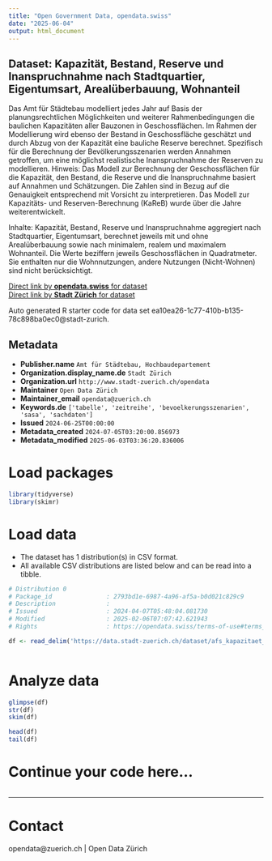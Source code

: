 ```yaml
---
title: "Open Government Data, opendata.swiss"
date: "2025-06-04"
output: html_document
---
```


## Dataset: Kapazität, Bestand, Reserve und Inanspruchnahme nach Stadtquartier, Eigentumsart, Arealüberbauung, Wohnanteil


Das Amt für Städtebau modelliert jedes Jahr auf Basis der planungsrechtlichen Möglichkeiten und weiterer Rahmenbedingungen die baulichen Kapazitäten aller Bauzonen in Geschossflächen. Im Rahmen der Modellierung wird ebenso der Bestand in Geschossfläche geschätzt und durch Abzug von der Kapazität eine bauliche Reserve berechnet. Spezifisch für die Berechnung der Bevölkerungsszenarien werden Annahmen getroffen, um eine möglichst realistische Inanspruchnahme der Reserven zu modellieren. Hinweis: Das Modell zur Berechnung der Geschossflächen für die Kapazität, den Bestand, die Reserve und die Inanspruchnahme basiert auf Annahmen und Schätzungen. Die Zahlen sind in Bezug auf die Genauigkeit entsprechend mit Vorsicht zu interpretieren. Das Modell zur Kapazitäts- und Reserven-Berechnung (KaReB) wurde über die Jahre weiterentwickelt. 

Inhalte: Kapazität, Bestand, Reserve und Inanspruchnahme aggregiert nach Stadtquartier, Eigentumsart, berechnet jeweils mit und ohne Arealüberbauung sowie nach minimalem, realem und maximalem Wohnanteil. Die Werte beziffern jeweils Geschossflächen in Quadratmeter. Sie enthalten nur die Wohnnutzungen, andere Nutzungen (Nicht-Wohnen) sind nicht berücksichtigt.

[Direct link by **opendata.swiss** for dataset](https://opendata.swiss/de/dataset/kapazitat-bestand-reserve-und-inanspruchnahme-nach-stadtquartier-eigentumsart-arealuberbauung-w)<br>
[Direct link by **Stadt Zürich** for dataset](https://data.stadt-zuerich.ch/dataset/afs_kapazitaet_bestand_reserve_inanspruchnahme_quartier_eigentumsart_od5709)

Auto generated R starter code for data set ea10ea26-1c77-410b-b135-78c898ba0ec0@stadt-zurich.

## Metadata

- **Publisher.name** `Amt für Städtebau, Hochbaudepartement`
- **Organization.display_name.de** `Stadt Zürich`
- **Organization.url** `http://www.stadt-zuerich.ch/opendata`
- **Maintainer** `Open Data Zürich`
- **Maintainer_email** `opendata@zuerich.ch`
- **Keywords.de** `['tabelle', 'zeitreihe', 'bevoelkerungsszenarien', 'sasa', 'sachdaten']`
- **Issued** `2024-06-25T00:00:00`
- **Metadata_created** `2024-07-05T03:20:00.856973`
- **Metadata_modified** `2025-06-03T03:36:20.836006`


# Load packages

```r

library(tidyverse)
library(skimr)

```

# Load data

-   The dataset has 1 distribution(s) in CSV format.
-   All available CSV distributions are listed below and can be read into a tibble.

```r

# Distribution 0
# Package_id               : 2793bd1e-6987-4a96-af5a-b0d021c829c9
# Description              : 
# Issued                   : 2024-04-07T05:48:04.081730
# Modified                 : 2025-02-06T07:07:42.621943
# Rights                   : https://opendata.swiss/terms-of-use#terms_open

df <- read_delim('https://data.stadt-zuerich.ch/dataset/afs_kapazitaet_bestand_reserve_inanspruchnahme_quartier_eigentumsart_od5709/download/BEV570OD5709.csv')



```

# Analyze data

```r

glimpse(df)
str(df)
skim(df)

head(df)
tail(df)

```

# Continue your code here...

```r

```

------------------------------------------------------------------------

# Contact

opendata@zuerich.ch | Open Data Zürich

